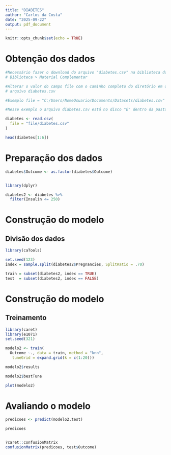 ```yaml
---
title: "DIABETES"
author: "Carlos da Costa"
date: "2025-09-22"
output: pdf_document
---
```


```r
knitr::opts_chunk$set(echo = TRUE)
```

# Obtenção dos dados
```r
#Necessário fazer o download do arquivo "diabetes.csv" na biblioteca do curso que esta em:
# Biblioteca > Material Complementar

#Alterar o valor do campo file com o caminho completo do diretório em que se encontra o
# arquivo diabetes.csv

#Exemplo file = "C:/Users/NomeUsuario/Documents/Datasets/diabetes.csv"

#Nesse exemplo o arquivo diabetes.csv está no disco "E" dentro da pasta Datasets
```

```r

diabetes <- read.csv(
  file = "file/diabetes.csv"
)

head(diabetes[1:6])

```

# Preparação dos dados

```r

diabetes$Outcome <- as.factor(diabetes$Outcome)


library(dplyr)

diabetes2 <- diabetes %>%
  filter(Insulin <= 250)

```

# Construção do modelo
## Divisão dos dados
```r
library(caTools)

set.seed(123)
index = sample.split(diabetes2$Pregnancies, SplitRatio = .70)

train = subset(diabetes2, index == TRUE)
test  = subset(diabetes2, index == FALSE)
```

# Construção do modelo
## Treinamento
```r
library(caret)
library(e1071)
set.seed(321)

modelo2 <- train(
  Outcome ~., data = train, method = "knn",
   tuneGrid = expand.grid(k = c(1:20)))

modelo2$results

modelo2$bestTune

plot(modelo2)
```

# Avaliando o modelo
```r

predicoes <- predict(modelo2,test)

predicoes


?caret::confusionMatrix
confusionMatrix(predicoes, test$Outcome)
```